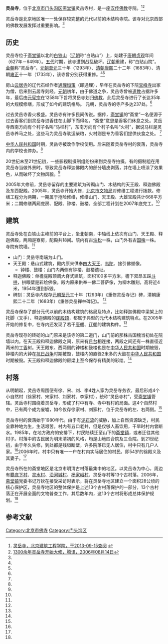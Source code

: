 {{coord|39|59|54|N|115|40|14|E|display=title|scale:10000}}
{{文物保护单位
| 级别 = 全国
| Cat = 北京全国重点文物保护单位
| 省区市 = 北京市
| 图片 = 
| 名称 = 灵岳寺
| 编号 = 7-0705
| 分类 = 古建筑
| 时代 = 元至清
| 所在 = [[北京市|北京市]][[门头沟区|门头沟区]]
| 登录 = 2013年
}}

'''灵岳寺'''，位于[[北京市|北京市]][[门头沟区|门头沟区]][[斋堂镇|斋堂镇]]灵岳寺村，是一座[[汉传佛教|汉传佛教]]寺院。<ref name=jgxy>[http://tszyk.bucea.edu.cn/gclzyk/mtgdq/lys/ 灵岳寺，北京建筑工程学院，于2013-09-15查阅] {{webarchive|url=https://web.archive.org/web/20101220044343/http://tszyk.bucea.edu.cn/gclzyk/mtgdq/lys/ |date=2010-12-20 }}</ref><ref name=tengxun>[http://news.qq.com/a/20060814/000099.htm 1300余年灵岳寺开始大修，腾讯，2006年08月14日]</ref>

灵岳寺是北京地区唯一一处保存较完整的元代以前的木结构寺院。该寺对北京西部的佛教发展发挥过重要影响。<ref name=tengxun/>

==历史==
灵岳寺位于[[斋堂镇|斋堂镇]]以北的[[白铁山|白铁山]]（[[辽朝|辽朝]]称“白贴山”）上，始建于[[唐朝|唐朝]][[贞观|贞观]]年间（627年－649年）。[[五代|五代]]时期，该寺遭到战乱破坏。[[辽朝|辽朝]]重建，称“白贴山院”。[[金朝|金朝]]称“灵岳寺”。[[元朝|元朝]][[至元_(忽必烈)|至元]]三十年（1293年）、[[清朝|清朝]][[康熙|康熙]]二十二年（1683年）、清朝[[雍正|雍正]]十一年（1733年），该寺曾分别获得重修。<ref name=jgxy/><ref name=tengxun/>

房山[[云居寺|云居寺]]的辽代石经作者[[通理恒策|通理恒策]]（即通理），早年在灵岳寺的下院[[宝峰寺|宝峰寺]]出家为僧，后来到云居寺刻经。[[元朝|元朝]]初年，由于佛道之争，灵岳寺曾被[[道教|道教]]占据许多年，最后由[[元宪宗|元宪宗]]在1258年下旨将灵岳寺划归[[佛教|佛教]]，此后灵岳寺进行了长达35年的大规模修缮，形成了如今的建筑格局。 元朝，灵岳寺的寺产多达237处。<ref name=tengxun/>

过去灵岳寺香火极盛。灵岳寺有许多民间传说。据传，[[斋堂镇|斋堂镇]]的“斋堂”一名便源于过去香客们到灵岳寺进香住在山脚下而得名，“斋堂”意思是香客们休息之处。灵岳寺西南方向有个村子名叫“马栏村”，东南方向有个村子名叫“火村”，据说马栏是灵岳寺养马之处，这些马为灵岳寺驮运柴粮，火村则是专为香客们提供伙食之处。 <ref name=tengxun/>

[[中华人民共和国|中华人民共和国]]时期，灵岳寺被改作学校使用。后来随着灵岳寺村的衰落，灵岳寺内的学校也停办。<ref name=tengxun/>

20世纪末至21世纪初，一些影视剧摄制组纷纷来到灵岳寺拍摄。有的摄制组在用灵岳寺当做外景时，导致灵岳寺释迦佛殿内的部分墙皮剥落，并在墙上喷涂了效果色，从而破坏了文物风貌。<ref name=tengxun/>

2005年大修前，灵岳寺留存的主要建筑为砖砌山门、木结构的天王殿、释迦佛殿及东西配殿。2005年，灵岳寺开始大修，[[北京市文物局|北京市文物局]]对修缮工程进行拨款。修缮工程分为两期，一期属于抢险修缮，修缮山门、天王殿、大雄宝殿共计668平方米；二期修缮两厢庑房、配殿、钟楼、鼓楼。全部工程计划在2007年底完工。<ref name=tengxun/>

==建筑==
灵岳寺处在白铁山主峰前的平台上，坐北朝南，中轴线上依次有山门、天王殿、释迦佛殿，两厢是寮房，配殿共18间。院内有古[[油松|油松]]一株，山门外有古[[国槐|国槐]]一株。寺院有院墙。<ref name=jgxy/>

*山门：灵岳寺南端为山门。
*天王殿：悬山式建筑，殿内原来供奉[[四大天王|四大天王]]、[[韦陀|韦陀]]、接引佛塑像。
**钟楼、鼓楼：山门内两侧有钟楼、鼓楼遗址。
*释迦佛殿：单檐庑殿顶调大脊式建筑，面积100多平方米，檐下双昂五踩[[斗拱|斗拱]]，拱眼壁是彩绘佛像。殿内原来供奉一佛二菩萨像，为柳木雕刻，高将近4米，1954年遭到拆毁。
*碑刻：灵岳寺内现存[[元朝|元朝]][[至元_(忽必烈)|至元]]三十年（1293年）《重修灵岳寺记》碑，清朝康熙二十二年（1683年）《重修灵岳禅林碑记》。 <ref name=tengxun/>

灵岳寺保存了部分元代以前的木结构建筑的格局及特点，比如释迦佛殿中梁架上的托脚（叉手）、释迦佛殿的[[庑殿顶|庑殿顶]]，都属于典型的元代木结构建筑特点。在2005年开始的修复中，在寺内还发现了若干[[唐朝|唐朝]]、[[辽朝|辽朝]]的建筑构件。<ref name=tengxun/>

灵岳寺现存的砖砌的山门原来是该寺的第二道门，山门前的那株古国槐当初处在院墙以内。在天王殿和释迦佛殿之间，原来有[[月台|月台]]相连接，两殿之间还有一株直径近两米的[[丁香|丁香]]树。天王殿东、西两侧的钟楼和鼓楼也是在[[中华人民共和国|中华人民共和国]]时期被毁，钟楼内的大钟在[[抗日战争|抗日战争]]时期被毁，鼓楼内的直径2米多的大鼓在[[中华人民共和国|中华人民共和国]]时期被毁。天王殿和释迦佛殿的房梁上至今保存有精美的彩绘。<ref name=tengxun/>

==村落==
从明朝起，灵岳寺周围便有徐、宋、刘、李4姓人家为灵岳寺务农，最后形成4个小自然村（徐家村、宋家村、刘家村、李家村），统称“灵岳寺村”，受[[斋堂镇|斋堂镇]]管辖。灵岳寺村围绕着灵岳寺，形成了村中有寺、寺中有村的局面。这4个自然村中，已有两个成为废墟，如今仅存徐家村、刘家村，位于灵岳寺的左、右两侧。<ref name=jgxy/>

灵岳寺村的衰落始于1980年代。由于有[[泥石流|泥石流]]的威胁，加上自然资源缺乏，村民全靠种地为生，生活艰苦。村内有五口老井，但是仅够人畜饮用，干旱时村内曾断水。1985年，在地方政府的安排下，村民陆续迁至山下的[[斋堂镇|斋堂镇]]，或者迁往其他村子。村落中的古民居为明末清初的风格，均是山地四合院及三合院。到21世纪初，由于年久失修，到处都是残垣断壁，许多院落已无人居住，村中只有几户人家。<ref name=jgxy/>2006年时，村中只有唯一一户在村内实际居住的村民，即54岁的徐殿义及其妻子。<ref name=tengxun/>

灵岳寺所在的斋堂地区是北京市明清古村落最集中的地区。以灵岳寺为中心，周边有[[爨底下村|爨底下村]]、[[灵水村|灵水村]]、[[沿河城村|沿河城村]]、[[杨家峪村|杨家峪村]]、灵岳寺村等13个古村落。2006年，[[斋堂镇|斋堂镇]]党委书记万钦在接受采访时表示，将在灵岳寺地区建立一个面积28公顷的核心保护区，灵岳寺地区的整体保护是上述13个古村落保护的一部分，13个古村落正在开展全面的文物普查工作，其后数年内，这13个古村将形成总体保护规划。<ref name=tengxun/>

==参考文献==
{{reflist}}

{{北京全国重点文物保护单位}}
[[Category:北京市佛寺|Category:北京市佛寺]]
[[Category:门头沟区|Category:门头沟区]]